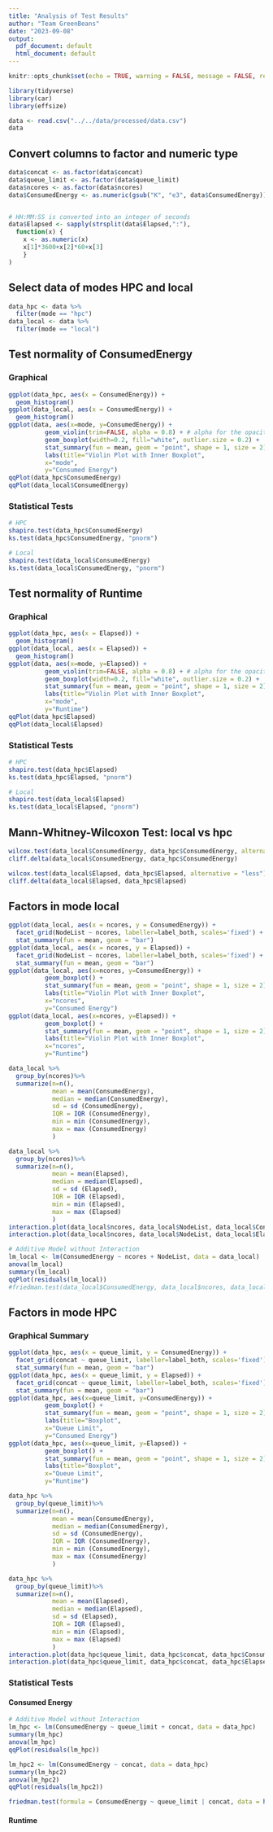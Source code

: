 ```yaml
---
title: "Analysis of Test Results"
author: "Team GreenBeans"
date: "2023-09-08"
output:
  pdf_document: default
  html_document: default
---
```


```r
knitr::opts_chunk$set(echo = TRUE, warning = FALSE, message = FALSE, results = "hide",fig.show = 'hide'  )
```

```r
library(tidyverse)
library(car)
library(effsize)
```

```r
data <- read.csv("../../data/processed/data.csv")
data
```

## Convert columns to factor and numeric type

```r
data$concat <- as.factor(data$concat)
data$queue_limit <- as.factor(data$queue_limit)
data$ncores <- as.factor(data$ncores)
data$ConsumedEnergy <- as.numeric(gsub("K", "e3", data$ConsumedEnergy))


# HH:MM:SS is converted into an integer of seconds
data$Elapsed <- sapply(strsplit(data$Elapsed,":"),
  function(x) {
    x <- as.numeric(x)
    x[1]*3600+x[2]*60+x[3]
    }
)
```

## Select data of modes HPC and local

```r
data_hpc <- data %>%
  filter(mode == "hpc")
data_local <- data %>%
  filter(mode == "local")
```

## Test normality of ConsumedEnergy

### Graphical

```r
ggplot(data_hpc, aes(x = ConsumedEnergy)) + 
  geom_histogram()
ggplot(data_local, aes(x = ConsumedEnergy)) + 
  geom_histogram()
ggplot(data, aes(x=mode, y=ConsumedEnergy)) +
          geom_violin(trim=FALSE, alpha = 0.8) + # alpha for the opacity
          geom_boxplot(width=0.2, fill="white", outlier.size = 0.2) +
          stat_summary(fun = mean, geom = "point", shape = 1, size = 2) +
          labs(title="Violin Plot with Inner Boxplot",
          x="mode",
          y="Consumed Energy")
qqPlot(data_hpc$ConsumedEnergy)
qqPlot(data_local$ConsumedEnergy)
```

### Statistical Tests

```r
# HPC
shapiro.test(data_hpc$ConsumedEnergy)
ks.test(data_hpc$ConsumedEnergy, "pnorm")

# Local
shapiro.test(data_local$ConsumedEnergy)
ks.test(data_local$ConsumedEnergy, "pnorm")
```

## Test normality of Runtime

### Graphical

```r
ggplot(data_hpc, aes(x = Elapsed)) + 
  geom_histogram()
ggplot(data_local, aes(x = Elapsed)) + 
  geom_histogram()
ggplot(data, aes(x=mode, y=Elapsed)) +
          geom_violin(trim=FALSE, alpha = 0.8) + # alpha for the opacity
          geom_boxplot(width=0.2, fill="white", outlier.size = 0.2) +
          stat_summary(fun = mean, geom = "point", shape = 1, size = 2) +
          labs(title="Violin Plot with Inner Boxplot",
          x="mode",
          y="Runtime")
qqPlot(data_hpc$Elapsed)
qqPlot(data_local$Elapsed)
```

### Statistical Tests

```r
# HPC
shapiro.test(data_hpc$Elapsed)
ks.test(data_hpc$Elapsed, "pnorm")

# Local
shapiro.test(data_local$Elapsed)
ks.test(data_local$Elapsed, "pnorm")
```

## Mann-Whitney-Wilcoxon Test: local vs hpc

```r
wilcox.test(data_local$ConsumedEnergy, data_hpc$ConsumedEnergy, alternative = "greater")
cliff.delta(data_local$ConsumedEnergy, data_hpc$ConsumedEnergy)

wilcox.test(data_local$Elapsed, data_hpc$Elapsed, alternative = "less")
cliff.delta(data_local$Elapsed, data_hpc$Elapsed)
```

## Factors in mode local

```r
ggplot(data_local, aes(x = ncores, y = ConsumedEnergy)) + 
  facet_grid(NodeList ~ ncores, labeller=label_both, scales='fixed') +
  stat_summary(fun = mean, geom = "bar") 
ggplot(data_local, aes(x = ncores, y = Elapsed)) + 
  facet_grid(NodeList ~ ncores, labeller=label_both, scales='fixed') +
  stat_summary(fun = mean, geom = "bar")
ggplot(data_local, aes(x=ncores, y=ConsumedEnergy)) +
          geom_boxplot() +
          stat_summary(fun = mean, geom = "point", shape = 1, size = 2) +
          labs(title="Violin Plot with Inner Boxplot",
          x="ncores",
          y="Consumed Energy")
ggplot(data_local, aes(x=ncores, y=Elapsed)) +
          geom_boxplot() +
          stat_summary(fun = mean, geom = "point", shape = 1, size = 2) +
          labs(title="Violin Plot with Inner Boxplot",
          x="ncores",
          y="Runtime")

data_local %>%
  group_by(ncores)%>%
  summarize(n=n(),
            mean = mean(ConsumedEnergy),
            median = median(ConsumedEnergy),
            sd = sd (ConsumedEnergy),
            IQR = IQR (ConsumedEnergy),
            min = min (ConsumedEnergy),
            max = max (ConsumedEnergy)
            )

data_local %>%
  group_by(ncores)%>%
  summarize(n=n(),
            mean = mean(Elapsed),
            median = median(Elapsed),
            sd = sd (Elapsed),
            IQR = IQR (Elapsed),
            min = min (Elapsed),
            max = max (Elapsed)
            )
interaction.plot(data_local$ncores, data_local$NodeList, data_local$ConsumedEnergy)
interaction.plot(data_local$ncores, data_local$NodeList, data_local$Elapsed)
```

```r
# Additive Model without Interaction
lm_local <- lm(ConsumedEnergy ~ ncores + NodeList, data = data_local)
anova(lm_local)
summary(lm_local)
qqPlot(residuals(lm_local))
#friedman.test(data_local$ConsumedEnergy, data_local$ncores, data_local$NodeList)
```

## Factors in mode HPC

### Graphical Summary

```r
ggplot(data_hpc, aes(x = queue_limit, y = ConsumedEnergy)) + 
  facet_grid(concat ~ queue_limit, labeller=label_both, scales='fixed') +
  stat_summary(fun = mean, geom = "bar") 
ggplot(data_hpc, aes(x = queue_limit, y = Elapsed)) + 
  facet_grid(concat ~ queue_limit, labeller=label_both, scales='fixed') +
  stat_summary(fun = mean, geom = "bar") 
ggplot(data_hpc, aes(x=queue_limit, y=ConsumedEnergy)) +
          geom_boxplot() +
          stat_summary(fun = mean, geom = "point", shape = 1, size = 2) +
          labs(title="Boxplot",
          x="Queue Limit",
          y="Consumed Energy")
ggplot(data_hpc, aes(x=queue_limit, y=Elapsed)) +
          geom_boxplot() +
          stat_summary(fun = mean, geom = "point", shape = 1, size = 2) +
          labs(title="Boxplot",
          x="Queue Limit",
          y="Runtime")

data_hpc %>%
  group_by(queue_limit)%>%
  summarize(n=n(),
            mean = mean(ConsumedEnergy),
            median = median(ConsumedEnergy),
            sd = sd (ConsumedEnergy),
            IQR = IQR (ConsumedEnergy),
            min = min (ConsumedEnergy),
            max = max (ConsumedEnergy)
            )

data_hpc %>%
  group_by(queue_limit)%>%
  summarize(n=n(),
            mean = mean(Elapsed),
            median = median(Elapsed),
            sd = sd (Elapsed),
            IQR = IQR (Elapsed),
            min = min (Elapsed),
            max = max (Elapsed)
            )
interaction.plot(data_hpc$queue_limit, data_hpc$concat, data_hpc$ConsumedEnergy)
interaction.plot(data_hpc$queue_limit, data_hpc$concat, data_hpc$Elapsed)
```

### Statistical Tests

#### Consumed Energy

```r
# Additive Model without Interaction
lm_hpc <- lm(ConsumedEnergy ~ queue_limit + concat, data = data_hpc)
summary(lm_hpc)
anova(lm_hpc)
qqPlot(residuals(lm_hpc))
```

```r
lm_hpc2 <- lm(ConsumedEnergy ~ concat, data = data_hpc)
summary(lm_hpc2)
anova(lm_hpc2)
qqPlot(residuals(lm_hpc2))
```
```r
friedman.test(formula = ConsumedEnergy ~ queue_limit | concat, data = head(data_hpc,-1))
```

#### Runtime
